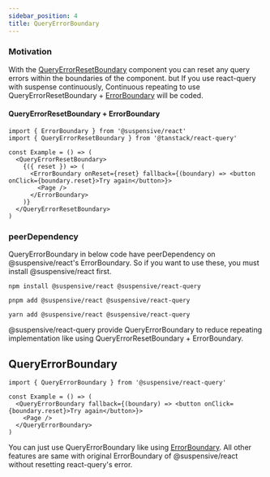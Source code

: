 ```yaml
---
sidebar_position: 4
title: QueryErrorBoundary
---
```


### Motivation

With the [QueryErrorResetBoundary](https://tanstack.com/query/v4/docs/reference/QueryErrorResetBoundary) component you can reset any query errors within the boundaries of the component. but If you use react-query with suspense continuously, Continuous repeating to use QueryErrorResetBoundary + [ErrorBoundary](/docs/react/src/ErrorBoundary.i18n) will be coded.

#### QueryErrorResetBoundary + ErrorBoundary

```tsx
import { ErrorBoundary } from '@suspensive/react'
import { QueryErrorResetBoundary } from '@tanstack/react-query'

const Example = () => (
  <QueryErrorResetBoundary>
    {({ reset }) => (
      <ErrorBoundary onReset={reset} fallback={(boundary) => <button onClick={boundary.reset}>Try again</button>}>
        <Page />
      </ErrorBoundary>
    )}
  </QueryErrorResetBoundary>
)
```

### peerDependency

QueryErrorBoundary in below code have peerDependency on @suspensive/react's ErrorBoundary.
So if you want to use these, you must install @suspensive/react first.

```shell
npm install @suspensive/react @suspensive/react-query
```

```shell
pnpm add @suspensive/react @suspensive/react-query
```

```shell
yarn add @suspensive/react @suspensive/react-query
```

@suspensive/react-query provide QueryErrorBoundary to reduce repeating implementation like using QueryErrorResetBoundary + ErrorBoundary.

## QueryErrorBoundary

```tsx
import { QueryErrorBoundary } from '@suspensive/react-query'

const Example = () => (
  <QueryErrorBoundary fallback={(boundary) => <button onClick={boundary.reset}>Try again</button>}>
    <Page />
  </QueryErrorBoundary>
)
```

You can just use QueryErrorBoundary like using [ErrorBoundary](/docs/react/src/ErrorBoundary.i18n). All other features are same with original ErrorBoundary of @suspensive/react without resetting react-query's error.
